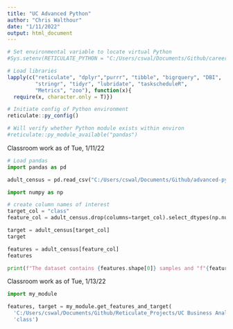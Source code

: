 ```yaml
---
title: "UC Advanced Python"
author: "Chris Walthour"
date: "1/11/2022"
output: html_document
---
```


```r

# Set environmental variable to locate virtual Python
#Sys.setenv(RETICULATE_PYTHON = "C:/Users/cswal/Documents/Github/career_models/my_env/Scripts")

# Load libraries
lapply(c("reticulate", "dplyr","purrr", "tibble", "bigrquery", "DBI",
         "stringr", "tidyr", "lubridate", "taskscheduleR",
         "Metrics", "zoo"), function(x){
  require(x, character.only = T)})

# Initiate config of Python environment
reticulate::py_config()

# Will verify whether Python module exists within environ
#reticulate::py_module_available("pandas")

```

Classroom work as of Tue, 1/11/22

```python

# Load pandas
import pandas as pd

adult_census = pd.read_csv("C:/Users/cswal/Documents/Github/advanced-python-datasci/data/adult-census.csv")

import numpy as np

# create column names of interest
target_col = "class"
feature_col = adult_census.drop(columns=target_col).select_dtypes(np.number).columns.values

target = adult_census[target_col]
target

features = adult_census[feature_col]
features

print(f"The dataset contains {features.shape[0]} samples and "f"{features.shape[1]} features")

```

Classroom work as of Tue, 1/13/22

```python

import my_module

features, target = my_module.get_features_and_target(
  'C:/Users/cswal/Documents/Github/Reticulate_Projects/UC Business Analytics/adult-census.csv',
  'class')

```


